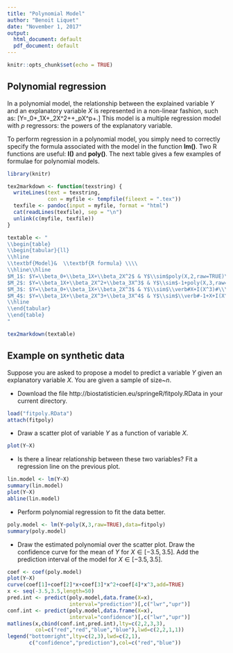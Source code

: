 ```yaml
---
title: "Polynomial Model"
author: "Benoit Liquet"
date: "November 1, 2017"
output:
  html_document: default
  pdf_document: default
---
```


```r
knitr::opts_chunk$set(echo = TRUE)
```

## Polynomial regression

In a polynomial model, the relationship between the explained variable $Y$ and an explanatory variable $X$ is represented in a non-linear fashion, such as:
\[Y=\beta_0+\beta_1X+\beta_2X^2+\ldots+\beta_pX^p+\epsilon.\]
This model is a multiple regression model with $p$ regressors: the powers of the explanatory variable.

To perform regression in a polynomial model, you simply need to correctly specify the formula associated with the model in the  function **lm()**. Two R functions are useful: **I()** and  **poly()**. The next table gives a few examples of formulae for polynomial models.


```r
library(knitr)

tex2markdown <- function(texstring) {
  writeLines(text = texstring,
             con = myfile <- tempfile(fileext = ".tex"))
  texfile <- pandoc(input = myfile, format = "html")
  cat(readLines(texfile), sep = "\n")
  unlink(c(myfile, texfile))
}

textable <- "
\\begin{table}
\\begin{tabular}{ll}
\\hline
\\textbf{Model}&  \\textbf{R formula} \\\\
\\hline\\hline
$M_1$: $Y=\\beta_0+\\beta_1X+\\beta_2X^2$ & Y$\\sim$poly(X,2,raw=TRUE)\\\\
$M_2$: $Y=\\beta_1X+\\beta_2X^2+\\beta_3X^3$ & Y$\\sim$-1+poly(X,3,raw=TRUE)\\\\
$M_3$: $Y=\\beta_0+\\beta_1X+\\beta_2X^3$ & Y$\\sim$\\verb#X+I(X^3)#\\\\
$M_4$: $Y=\\beta_1X+\\beta_2X^3+\\beta_3X^4$ & Y$\\sim$\\verb#-1+X+I(X^3)+ I(X^4)#\\\\
\\hline
\\end{tabular}
\\end{table}
"

tex2markdown(textable)
```



## Example on synthetic data

Suppose you are asked to propose a model to predict a  variable $Y$ given an explanatory variable $X$. You are given a sample of size~$n$. 



- Download the file http://biostatisticien.eu/springeR/fitpoly.RData in your current directory.

```r
load("fitpoly.RData")
attach(fitpoly)
```

- Draw a scatter plot of variable $Y$ as a function of variable $X$.

```r
plot(Y~X)
```

- Is there a linear relationship between these two variables? Fit a regression line on the previous plot.

```r
lin.model <- lm(Y~X)
summary(lin.model)
plot(Y~X)
abline(lin.model)
```

- Perform polynomial regression to fit the data better.

```r
poly.model <- lm(Y~poly(X,3,raw=TRUE),data=fitpoly)
summary(poly.model)
```

- Draw the estimated polynomial over the scatter plot. Draw the confidence curve for the mean of $Y$ for $X\in[-3.5,3.5]$. Add the prediction interval of the model for $X\in[-3.5,3.5]$.

```r
coef <- coef(poly.model)
plot(Y~X)
curve(coef[1]+coef[2]*x+coef[3]*x^2+coef[4]*x^3,add=TRUE)
x <- seq(-3.5,3.5,length=50)
pred.int <- predict(poly.model,data.frame(X=x),
                    interval="prediction")[,c("lwr","upr")]
conf.int <- predict(poly.model,data.frame(X=x),
                    interval="confidence")[,c("lwr","upr")]
matlines(x,cbind(conf.int,pred.int),lty=c(2,2,3,3),
         col=c("red","red","blue","blue"),lwd=c(2,2,1,1))
legend("bottomright",lty=c(2,3),lwd=c(2,1),
       c("confidence","prediction"),col=c("red","blue"))
```